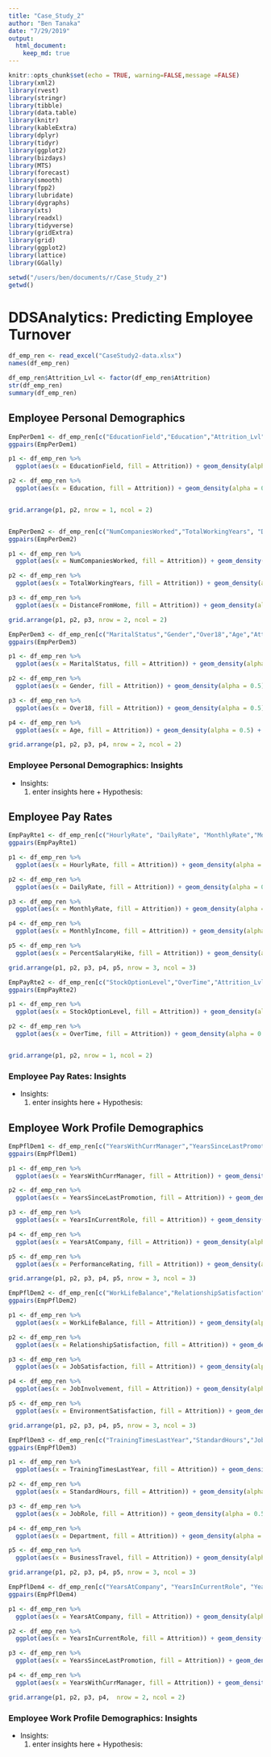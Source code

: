 ```yaml
---
title: "Case_Study_2"
author: "Ben Tanaka"
date: "7/29/2019"
output: 
  html_document:
    keep_md: true
---
```


```r
knitr::opts_chunk$set(echo = TRUE, warning=FALSE,message =FALSE)
library(xml2)
library(rvest)
library(stringr)
library(tibble)
library(data.table)
library(knitr)
library(kableExtra)
library(dplyr)
library(tidyr)
library(ggplot2)
library(bizdays)
library(MTS)
library(forecast)
library(smooth)
library(fpp2)
library(lubridate)
library(dygraphs)
library(xts)
library(readxl)
library(tidyverse)
library(gridExtra)
library(grid)
library(ggplot2)
library(lattice)
library(GGally)

setwd("/users/ben/documents/r/Case_Study_2")
getwd()
```

# DDSAnalytics:  Predicting Employee Turnover

```r
df_emp_ren <- read_excel("CaseStudy2-data.xlsx")
names(df_emp_ren)

df_emp_ren$Attrition_Lvl <- factor(df_emp_ren$Attrition)
str(df_emp_ren)
summary(df_emp_ren)

```


## Employee Personal Demographics
``` r
EmpPerDem1 <- df_emp_ren[c("EducationField","Education","Attrition_Lvl")]
ggpairs(EmpPerDem1)

p1 <- df_emp_ren %>%
  ggplot(aes(x = EducationField, fill = Attrition)) + geom_density(alpha = 0.5) + ggtitle("Education Field")  + theme(plot.title = element_text(size =10),axis.text.x = element_text(size =7,angle = 45, hjust = 1),axis.title.x=element_blank())

p2 <- df_emp_ren %>%
  ggplot(aes(x = Education, fill = Attrition)) + geom_density(alpha = 0.5) + ggtitle("Education")  + theme(plot.title = element_text(size =10),axis.text.x = element_text(size =7,angle = 45, hjust = 1),axis.title.x=element_blank())


grid.arrange(p1, p2, nrow = 1, ncol = 2)


EmpPerDem2 <- df_emp_ren[c("NumCompaniesWorked","TotalWorkingYears", "DistanceFromHome" ,"Attrition_Lvl")]
ggpairs(EmpPerDem2)

p1 <- df_emp_ren %>%
  ggplot(aes(x = NumCompaniesWorked, fill = Attrition)) + geom_density(alpha = 0.5) + ggtitle("Number Companies Worked")  + theme(plot.title = element_text(size =10),axis.text.x = element_text(size =7,angle = 45, hjust = 1),axis.title.x=element_blank())

p2 <- df_emp_ren %>%
  ggplot(aes(x = TotalWorkingYears, fill = Attrition)) + geom_density(alpha = 0.5) + ggtitle("Total Working Years")  + theme(plot.title = element_text(size =10),axis.text.x = element_text(size =7,angle = 45, hjust = 1),axis.title.x=element_blank())

p3 <- df_emp_ren %>%
  ggplot(aes(x = DistanceFromHome, fill = Attrition)) + geom_density(alpha = 0.5) + ggtitle("Distance From Home")  + theme(plot.title = element_text(size =10),axis.text.x = element_text(size =7,angle = 45, hjust = 1),axis.title.x=element_blank())

grid.arrange(p1, p2, p3, nrow = 2, ncol = 2)

EmpPerDem3 <- df_emp_ren[c("MaritalStatus","Gender","Over18","Age","Attrition_Lvl")]
ggpairs(EmpPerDem3)

p1 <- df_emp_ren %>%
  ggplot(aes(x = MaritalStatus, fill = Attrition)) + geom_density(alpha = 0.5) + ggtitle("Marital Status")  + theme(plot.title = element_text(size =10),axis.text.x = element_text(size =7,angle = 45, hjust = 1),axis.title.x=element_blank())

p2 <- df_emp_ren %>%
  ggplot(aes(x = Gender, fill = Attrition)) + geom_density(alpha = 0.5) + ggtitle("Gender")  + theme(plot.title = element_text(size =10),axis.text.x = element_text(size =7,angle = 45, hjust = 1),axis.title.x=element_blank())

p3 <- df_emp_ren %>%
  ggplot(aes(x = Over18, fill = Attrition)) + geom_density(alpha = 0.5) + ggtitle("Over 18")  + theme(plot.title = element_text(size =10),axis.text.x = element_text(size =7,angle = 45, hjust = 1),axis.title.x=element_blank())

p4 <- df_emp_ren %>%
  ggplot(aes(x = Age, fill = Attrition)) + geom_density(alpha = 0.5) + ggtitle("Age")  + theme(plot.title = element_text(size =10),axis.text.x = element_text(size =7,angle = 45, hjust = 1),axis.title.x=element_blank())

grid.arrange(p1, p2, p3, p4, nrow = 2, ncol = 2)

```

### Employee Personal Demographics:  Insights
* Insights:
    1.  enter insights here
      + Hypothesis: 


## Employee Pay Rates
``` r
EmpPayRte1 <- df_emp_ren[c("HourlyRate", "DailyRate", "MonthlyRate","MonthlyIncome", "PercentSalaryHike","Attrition_Lvl")]
ggpairs(EmpPayRte1)

p1 <- df_emp_ren %>%
  ggplot(aes(x = HourlyRate, fill = Attrition)) + geom_density(alpha = 0.5) + ggtitle("Hourly Rate")  + theme(plot.title = element_text(size =10),axis.text.x = element_text(size =7,angle = 45, hjust = 1),axis.title.x=element_blank())

p2 <- df_emp_ren %>%
  ggplot(aes(x = DailyRate, fill = Attrition)) + geom_density(alpha = 0.5) + ggtitle("Daily Rate")  + theme(plot.title = element_text(size =10),axis.text.x = element_text(size =7,angle = 45, hjust = 1),axis.title.x=element_blank())

p3 <- df_emp_ren %>%
  ggplot(aes(x = MonthlyRate, fill = Attrition)) + geom_density(alpha = 0.5) + ggtitle("Monthly Rate")  + theme(plot.title = element_text(size =10),axis.text.x = element_text(size =7,angle = 45, hjust = 1),axis.title.x=element_blank())

p4 <- df_emp_ren %>%
  ggplot(aes(x = MonthlyIncome, fill = Attrition)) + geom_density(alpha = 0.5) + ggtitle("Monthly Income")  + theme(plot.title = element_text(size =10),axis.text.x = element_text(size =7,angle = 45, hjust = 1),axis.title.x=element_blank())

p5 <- df_emp_ren %>%
  ggplot(aes(x = PercentSalaryHike, fill = Attrition)) + geom_density(alpha = 0.5) + ggtitle("Percent Salary Hike")  + theme(plot.title = element_text(size =10),axis.text.x = element_text(size =7,angle = 45, hjust = 1),axis.title.x=element_blank())

grid.arrange(p1, p2, p3, p4, p5, nrow = 3, ncol = 3)

EmpPayRte2 <- df_emp_ren[c("StockOptionLevel","OverTime","Attrition_Lvl")]
ggpairs(EmpPayRte2)

p1 <- df_emp_ren %>%
  ggplot(aes(x = StockOptionLevel, fill = Attrition)) + geom_density(alpha = 0.5) + ggtitle("Stock Option Level")  + theme(plot.title = element_text(size =10),axis.text.x = element_text(size =7,angle = 45, hjust = 1),axis.title.x=element_blank())

p2 <- df_emp_ren %>%
  ggplot(aes(x = OverTime, fill = Attrition)) + geom_density(alpha = 0.5) + ggtitle("Over Time")  + theme(plot.title = element_text(size =10),axis.text.x = element_text(size =7,angle = 45, hjust = 1),axis.title.x=element_blank())


grid.arrange(p1, p2, nrow = 1, ncol = 2)
```

### Employee Pay Rates:  Insights
* Insights:
    1.  enter insights here
      + Hypothesis: 

## Employee Work Profile Demographics
```r
EmpPflDem1 <- df_emp_ren[c("YearsWithCurrManager","YearsSinceLastPromotion","YearsInCurrentRole","YearsAtCompany","PerformanceRating", "Attrition_Lvl")]
ggpairs(EmpPflDem1)

p1 <- df_emp_ren %>%
  ggplot(aes(x = YearsWithCurrManager, fill = Attrition)) + geom_density(alpha = 0.5) + ggtitle("Years With Current Manager")  + theme(plot.title = element_text(size =10),axis.text.x = element_text(size =7,angle = 45, hjust = 1),axis.title.x=element_blank())

p2 <- df_emp_ren %>%
  ggplot(aes(x = YearsSinceLastPromotion, fill = Attrition)) + geom_density(alpha = 0.5) + ggtitle("Years Since Last Promotion")  + theme(plot.title = element_text(size =10),axis.text.x = element_text(size =7,angle = 45, hjust = 1),axis.title.x=element_blank())

p3 <- df_emp_ren %>%
  ggplot(aes(x = YearsInCurrentRole, fill = Attrition)) + geom_density(alpha = 0.5) + ggtitle("Years In Current Role")  + theme(plot.title = element_text(size =10),axis.text.x = element_text(size =7,angle = 45, hjust = 1),axis.title.x=element_blank())

p4 <- df_emp_ren %>%
  ggplot(aes(x = YearsAtCompany, fill = Attrition)) + geom_density(alpha = 0.5) + ggtitle("Years At Company")  + theme(plot.title = element_text(size =10),axis.text.x = element_text(size =7,angle = 45, hjust = 1),axis.title.x=element_blank())

p5 <- df_emp_ren %>%
  ggplot(aes(x = PerformanceRating, fill = Attrition)) + geom_density(alpha = 0.5) + ggtitle("Performance Rating")  + theme(plot.title = element_text(size =10),axis.text.x = element_text(size =7,angle = 45, hjust = 1),axis.title.x=element_blank())

grid.arrange(p1, p2, p3, p4, p5, nrow = 3, ncol = 3)

EmpPflDem2 <- df_emp_ren[c("WorkLifeBalance","RelationshipSatisfaction","JobSatisfaction","JobInvolvement","EnvironmentSatisfaction", "Attrition_Lvl")]
ggpairs(EmpPflDem2)

p1 <- df_emp_ren %>%
  ggplot(aes(x = WorkLifeBalance, fill = Attrition)) + geom_density(alpha = 0.5) + ggtitle("Work Life Balance")  + theme(plot.title = element_text(size =10),axis.text.x = element_text(size =7,angle = 45, hjust = 1),axis.title.x=element_blank())

p2 <- df_emp_ren %>%
  ggplot(aes(x = RelationshipSatisfaction, fill = Attrition)) + geom_density(alpha = 0.5) + ggtitle("Relationship Satisfaction")  + theme(plot.title = element_text(size =10),axis.text.x = element_text(size =7,angle = 45, hjust = 1),axis.title.x=element_blank())

p3 <- df_emp_ren %>%
  ggplot(aes(x = JobSatisfaction, fill = Attrition)) + geom_density(alpha = 0.5) + ggtitle("Job Satisfaction")  + theme(plot.title = element_text(size =10),axis.text.x = element_text(size =7,angle = 45, hjust = 1),axis.title.x=element_blank())

p4 <- df_emp_ren %>%
  ggplot(aes(x = JobInvolvement, fill = Attrition)) + geom_density(alpha = 0.5) + ggtitle("Job Involvement")  + theme(plot.title = element_text(size =10),axis.text.x = element_text(size =7,angle = 45, hjust = 1),axis.title.x=element_blank())

p5 <- df_emp_ren %>%
  ggplot(aes(x = EnvironmentSatisfaction, fill = Attrition)) + geom_density(alpha = 0.5) + ggtitle("Environment Satisfaction")  + theme(plot.title = element_text(size =10),axis.text.x = element_text(size =7,angle = 45, hjust = 1),axis.title.x=element_blank())

grid.arrange(p1, p2, p3, p4, p5, nrow = 3, ncol = 3)

EmpPflDem3 <- df_emp_ren[c("TrainingTimesLastYear","StandardHours","JobRole","JobLevel","Department","BusinessTravel", "Attrition_Lvl")]
ggpairs(EmpPflDem3)

p1 <- df_emp_ren %>%
  ggplot(aes(x = TrainingTimesLastYear, fill = Attrition)) + geom_density(alpha = 0.5) + ggtitle("Training Times Last Year")  + theme(plot.title = element_text(size =10),axis.text.x = element_text(size =7,angle = 45, hjust = 1),axis.title.x=element_blank())

p2 <- df_emp_ren %>%
  ggplot(aes(x = StandardHours, fill = Attrition)) + geom_density(alpha = 0.5) + ggtitle("Standard Hours")  + theme(plot.title = element_text(size =10),axis.text.x = element_text(size =7,angle = 45, hjust = 1),axis.title.x=element_blank())

p3 <- df_emp_ren %>%
  ggplot(aes(x = JobRole, fill = Attrition)) + geom_density(alpha = 0.5) + ggtitle("Job Role")  + theme(plot.title = element_text(size =10),axis.text.x = element_text(size =7,angle = 45, hjust = 1),axis.title.x=element_blank())

p4 <- df_emp_ren %>%
  ggplot(aes(x = Department, fill = Attrition)) + geom_density(alpha = 0.5) + ggtitle("Department")  + theme(plot.title = element_text(size =10),axis.text.x = element_text(size =7,angle = 45, hjust = 1),axis.title.x=element_blank())

p5 <- df_emp_ren %>%
  ggplot(aes(x = BusinessTravel, fill = Attrition)) + geom_density(alpha = 0.5) + ggtitle("Business Travel")  + theme(plot.title = element_text(size =10),axis.text.x = element_text(size =7,angle = 45, hjust = 1),axis.title.x=element_blank())

grid.arrange(p1, p2, p3, p4, p5, nrow = 3, ncol = 3)

EmpPflDem4 <- df_emp_ren[c("YearsAtCompany", "YearsInCurrentRole", "YearsSinceLastPromotion","YearsWithCurrManager", "Attrition_Lvl")]
ggpairs(EmpPflDem4)

p1 <- df_emp_ren %>%
  ggplot(aes(x = YearsAtCompany, fill = Attrition)) + geom_density(alpha = 0.5) + ggtitle("Years At Company")  + theme(plot.title = element_text(size =10),axis.text.x = element_text(size =7,angle = 45, hjust = 1),axis.title.x=element_blank())

p2 <- df_emp_ren %>%
  ggplot(aes(x = YearsInCurrentRole, fill = Attrition)) + geom_density(alpha = 0.5) + ggtitle("Years In Current Role")  + theme(plot.title = element_text(size =10),axis.text.x = element_text(size =7,angle = 45, hjust = 1),axis.title.x=element_blank())

p3 <- df_emp_ren %>%
  ggplot(aes(x = YearsSinceLastPromotion, fill = Attrition)) + geom_density(alpha = 0.5) + ggtitle("Years Since Last Promotion")  + theme(plot.title = element_text(size =10),axis.text.x = element_text(size =7,angle = 45, hjust = 1),axis.title.x=element_blank())

p4 <- df_emp_ren %>%
  ggplot(aes(x = YearsWithCurrManager, fill = Attrition)) + geom_density(alpha = 0.5) + ggtitle("Years With Current Manager")  + theme(plot.title = element_text(size =10),axis.text.x = element_text(size =7,angle = 45, hjust = 1),axis.title.x=element_blank())

grid.arrange(p1, p2, p3, p4,  nrow = 2, ncol = 2)

```

### Employee Work Profile Demographics:  Insights
* Insights:
    1.  enter insights here
      + Hypothesis: 
      
      
  
``` r



```

